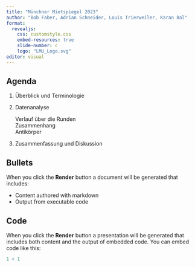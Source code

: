 ```yaml
---
title: "Münchner Mietspiegel 2023"
author: "Bob Faber, Adrian Schneider, Louis Trierweiler, Karan Bal"
format:
  revealjs:
    css: customstyle.css
    embed-resources: true
    slide-number: c
    logo: "LMU_Logo.svg"
editor: visual
---
```



## Agenda

::: incremental
1.  Überblick und Terminologie

2.  Datenanalyse

    Verlauf über die Runden\
    Zusammenhang\
    Antikörper

3.  Zusammenfassung und Diskussion
:::

## Bullets

When you click the **Render** button a document will be generated that includes:

-   Content authored with markdown
-   Output from executable code

## Code

When you click the **Render** button a presentation will be generated that includes both content and the output of embedded code. You can embed code like this:

```r
1 + 1
```
